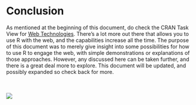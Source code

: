
# Conclusion {.unnumbered}

As mentioned at the beginning of this document, do check the CRAN Task View for [Web Technologies](https://cran.r-project.org/web/views/WebTechnologies.html).  There's a lot more out there that allows you to use R with the web, and the capabilities increase all the time.  The purpose of this document was to merely give insight into some possibilities for how to use R to engage the web, with simple demonstrations or explanations of those approaches.  However, any discussed here can be taken further, and there is a great deal more to explore.  This document will be updated, and possibly expanded so check back for more.
<br><br><br>

<!-- <img src="../img/Internet_map.png" style="display:block; margin: 0 auto;"> -->
<!-- <img src="img/the_internet2.gif" style="display:block; margin: 0 auto;"> -->
<img src="../../img/rlogo.png" style="display:block; margin: 0 auto;">

